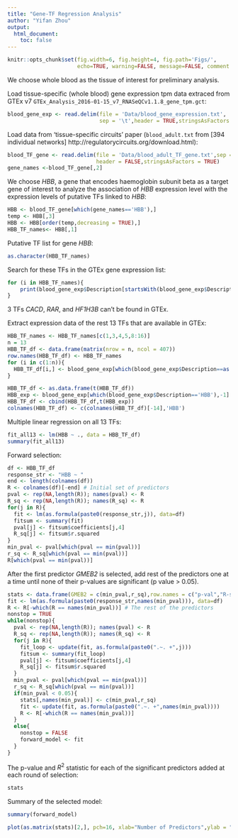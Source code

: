 ```yaml
---
title: "Gene-TF Regression Analysis"
author: "Yifan Zhou"
output:
  html_document:
    toc: false
---
```


```r
knitr::opts_chunk$set(fig.width=6, fig.height=4, fig.path='Figs/',
                      echo=TRUE, warning=FALSE, message=FALSE, comment = NA)
```

We choose whole blood as the tissue of interest for preliminary analysis.

Load tissue-specific (whole blood) gene expression tpm data extraced from GTEx v7 `GTEx_Analysis_2016-01-15_v7_RNASeQCv1.1.8_gene_tpm.gct`:

```r
blood_gene_exp <- read.delim(file = 'Data/blood_gene_expression.txt',
                             sep = '\t',header = TRUE,stringsAsFactors = FALSE)
```

Load data from 'tissue-specific circuits' paper (`blood_adult.txt` from [394 individual networks] http://regulatorycircuits.org/download.html):
```r
blood_TF_gene <- read.delim(file = 'Data/blood_adult_TF_gene.txt',sep = '\t',
                            header = FALSE,stringsAsFactors = TRUE) 
gene_names <-blood_TF_gene[,2]
```

We choose _HBB_, a gene that encodes haemoglobin subunit beta as a target gene of interest to analyze the association of _HBB_ expression level with the expression levels of putative TFs linked to _HBB_:  
```r
HBB <- blood_TF_gene[which(gene_names=='HBB'),]
temp <- HBB[,3]
HBB <- HBB[order(temp,decreasing = TRUE),]
HBB_TF_names<- HBB[,1]
```

Putative TF list for gene _HBB_:
```r
as.character(HBB_TF_names)
```

Search for these TFs in the GTEx gene expression list:
```r
for (i in HBB_TF_names){
    print(blood_gene_exp$Description[startsWith(blood_gene_exp$Description, as.character(i))] )
}
```

3 TFs _CACD_, _RAR_, and _HF1H3B_ can't be found in GTEx.

Extract expression data of the rest 13 TFs that are available in GTEx:
```r
HBB_TF_names <- HBB_TF_names[c(1,3,4,5,8:16)]
n = 13
HBB_TF_df <- data.frame(matrix(nrow = n, ncol = 407))
row.names(HBB_TF_df) <- HBB_TF_names
for (i in c(1:n)){
  HBB_TF_df[i,] <- blood_gene_exp[which(blood_gene_exp$Description==as.character(HBB_TF_names[i])),-1]
}

HBB_TF_df <- as.data.frame(t(HBB_TF_df))
HBB_exp <- blood_gene_exp[which(blood_gene_exp$Description=='HBB'),-1]
HBB_TF_df <- cbind(HBB_TF_df,t(HBB_exp))
colnames(HBB_TF_df) <- c(colnames(HBB_TF_df)[-14],'HBB')
```

Multiple linear regression on all 13 TFs:
```r
fit_all13 <- lm(HBB ~ ., data = HBB_TF_df)
summary(fit_all13)
```

Forward selection:
```r
df <- HBB_TF_df
response_str <- "HBB ~ "
end <- length(colnames(df))
R <- colnames(df)[-end] # Initial set of predictors
pval <- rep(NA,length(R)); names(pval) <- R
R_sq <- rep(NA,length(R)); names(R_sq) <- R
for(j in R){
  fit <- lm(as.formula(paste0(response_str,j)), data=df)
  fitsum <- summary(fit)
  pval[j] <- fitsum$coefficients[j,4]
  R_sq[j] <- fitsum$r.squared
}
min_pval <- pval[which(pval == min(pval))]
r_sq <- R_sq[which(pval == min(pval))]
R[which(pval == min(pval))]
```

After the first predictor _GMEB2_ is selected,
add rest of the predictors one at a time until none of their p-values are significant (p value > 0.05).
```r
stats <- data.frame(GMEB2 = c(min_pval,r_sq),row.names = c("p-val","R-squared"))
fit <- lm(as.formula(paste0(response_str,names(min_pval))), data=df)
R <- R[-which(R == names(min_pval))] # The rest of the predictors
nonstop = TRUE
while(nonstop){
  pval <- rep(NA,length(R)); names(pval) <- R
  R_sq <- rep(NA,length(R)); names(R_sq) <- R
  for(j in R){
    fit_loop <- update(fit, as.formula(paste0(".~. +",j)))
    fitsum <- summary(fit_loop)
    pval[j] <- fitsum$coefficients[j,4]
    R_sq[j] <- fitsum$r.squared
  }
  min_pval <- pval[which(pval == min(pval))]
  r_sq <- R_sq[which(pval == min(pval))]
  if(min_pval < 0.05){
    stats[,names(min_pval)] <- c(min_pval,r_sq)
    fit <- update(fit, as.formula(paste0(".~. +",names(min_pval))))
    R <- R[-which(R == names(min_pval))]
  }
  else{
    nonstop = FALSE
    forward_model <- fit
  }
}
```

The p-value and $R^2$ statistic for each of the significant predictors added at each round of selection:
```r
stats
```

Summary of the selected model:
```r
summary(forward_model)
```

```r
plot(as.matrix(stats)[2,], pch=16, xlab="Number of Predictors",ylab = "R_2")
```

